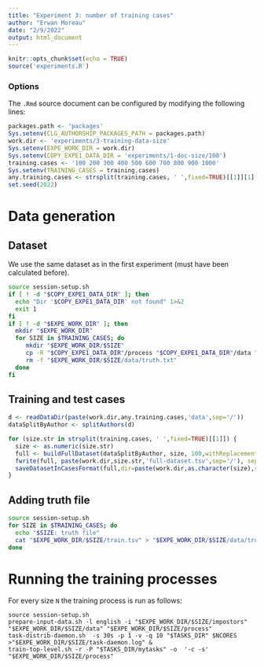 ```yaml
---
title: "Experiment 3: number of training cases"
author: "Erwan Moreau"
date: "2/9/2022"
output: html_document
---
```


```r
knitr::opts_chunk$set(echo = TRUE)
source('experiments.R')
```

### Options

The `.Rmd` source document can be configured by modifying the following lines:

```r
packages.path <- 'packages'
Sys.setenv(CLG_AUTHORSHIP_PACKAGES_PATH = packages.path)
work.dir <- 'experiments/3-training-data-size'
Sys.setenv(EXPE_WORK_DIR = work.dir)
Sys.setenv(COPY_EXPE1_DATA_DIR = 'experiments/1-doc-size/100')
training.cases <- '100 200 300 400 500 600 700 800 900 1000'
Sys.setenv(TRAINING_CASES = training.cases)
any.training.cases <- strsplit(training.cases, ' ',fixed=TRUE)[[1]][1]
set.seed(2022)
```


# Data generation

## Dataset 

We use the same dataset as in the first experiment (must have been calculated before).

```bash
source session-setup.sh
if [ ! -d "$COPY_EXPE1_DATA_DIR" ]; then
  echo "Dir '$COPY_EXPE1_DATA_DIR' not found" 1>&2
  exit 1
fi
if [ ! -d "$EXPE_WORK_DIR" ]; then 
  mkdir "$EXPE_WORK_DIR"
  for SIZE in $TRAINING_CASES; do
     mkdir "$EXPE_WORK_DIR/$SIZE"
     cp -R "$COPY_EXPE1_DATA_DIR"/process "$COPY_EXPE1_DATA_DIR"/data "$COPY_EXPE1_DATA_DIR"/impostors "$EXPE_WORK_DIR/$SIZE"
     rm -f "$EXPE_WORK_DIR/$SIZE/data/truth.txt"
  done
fi
```


## Training and test cases

```r
d <- readDataDir(paste(work.dir,any.training.cases,'data',sep='/'))
dataSplitByAuthor <- splitAuthors(d)
```

```r
for (size.str in strsplit(training.cases, ' ',fixed=TRUE)[[1]]) {
  size <- as.numeric(size.str)
  full <- buildFullDataset(dataSplitByAuthor, size, 100,withReplacement=TRUE)
  fwrite(full, paste(work.dir,size.str,'full-dataset.tsv',sep='/'), sep='\t')
  saveDatasetInCasesFormat(full,dir=paste(work.dir,as.character(size),sep='/'))
}
```

## Adding truth file

```bash
source session-setup.sh
for SIZE in $TRAINING_CASES; do
  echo "$SIZE: truth file"
  cat "$EXPE_WORK_DIR/$SIZE/train.tsv" > "$EXPE_WORK_DIR/$SIZE/data/truth.txt"
done
```

# Running the training processes

For every size `N` the training process is run as follows: 

```
source session-setup.sh
prepare-input-data.sh -l english -i "$EXPE_WORK_DIR/$SIZE/impostors" "$EXPE_WORK_DIR/$SIZE/data" "$EXPE_WORK_DIR/$SIZE/process"
task-distrib-daemon.sh  -s 30s -p 1 -v -q 10 "$TASKS_DIR" $NCORES >"$EXPE_WORK_DIR/$SIZE/task-daemon.log" &
train-top-level.sh -r -P "$TASKS_DIR/mytasks" -o  '-c -s' "$EXPE_WORK_DIR/$SIZE/process"
```
